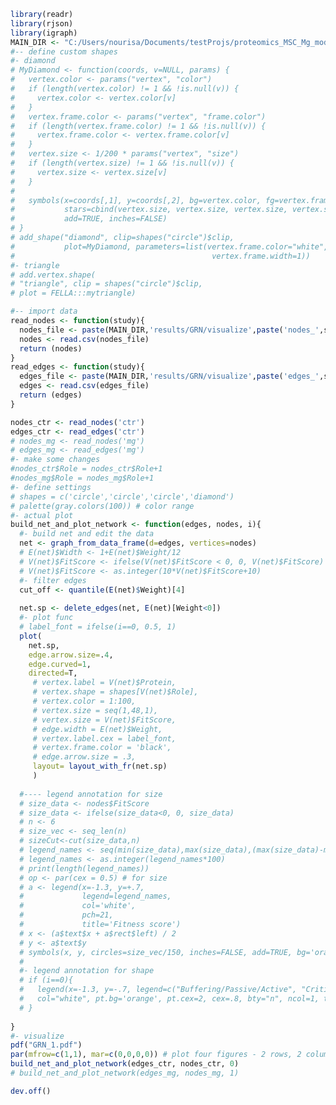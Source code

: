 ```{r}
library(readr)
library(rjson)
library(igraph)
MAIN_DIR <- "C:/Users/nourisa/Documents/testProjs/proteomics_MSC_Mg_model"
#-- define custom shapes 
#- diamond
# MyDiamond <- function(coords, v=NULL, params) {
#   vertex.color <- params("vertex", "color")
#   if (length(vertex.color) != 1 && !is.null(v)) {
#     vertex.color <- vertex.color[v]
#   }
#   vertex.frame.color <- params("vertex", "frame.color")
#   if (length(vertex.frame.color) != 1 && !is.null(v)) {
#     vertex.frame.color <- vertex.frame.color[v]
#   }
#   vertex.size <- 1/200 * params("vertex", "size")
#   if (length(vertex.size) != 1 && !is.null(v)) {
#     vertex.size <- vertex.size[v]
#   }
#   
#   symbols(x=coords[,1], y=coords[,2], bg=vertex.color, fg=vertex.frame.color,
#           stars=cbind(vertex.size, vertex.size, vertex.size, vertex.size),
#           add=TRUE, inches=FALSE)
# }
# add_shape("diamond", clip=shapes("circle")$clip,
#           plot=MyDiamond, parameters=list(vertex.frame.color="white",
#                                            vertex.frame.width=1))
#- triangle
# add.vertex.shape(
# "triangle", clip = shapes("circle")$clip,
# plot = FELLA:::mytriangle)

#-- import data
read_nodes <- function(study){
  nodes_file <- paste(MAIN_DIR,'results/GRN/visualize',paste('nodes_',study,'.csv', sep=''),sep="/")
  nodes <- read.csv(nodes_file)
  return (nodes)
}
read_edges <- function(study){
  edges_file <- paste(MAIN_DIR,'results/GRN/visualize',paste('edges_',study,'.csv', sep=''),sep="/")
  edges <- read.csv(edges_file)
  return (edges)
}

nodes_ctr <- read_nodes('ctr')
edges_ctr <- read_edges('ctr')
# nodes_mg <- read_nodes('mg')
# edges_mg <- read_edges('mg')
#- make some changes
#nodes_ctr$Role = nodes_ctr$Role+1
#nodes_mg$Role = nodes_mg$Role+1
#- define settings
# shapes = c('circle','circle','circle','diamond') 
# palette(gray.colors(100)) # color range
#- actual plot
build_net_and_plot_network <- function(edges, nodes, i){
  #- build net and edit the data
  net <- graph_from_data_frame(d=edges, vertices=nodes)
  # E(net)$Width <- 1+E(net)$Weight/12
  # V(net)$FitScore <- ifelse(V(net)$FitScore < 0, 0, V(net)$FitScore)
  # V(net)$FitScore <- as.integer(10*V(net)$FitScore+10)
  #- filter edges
  cut_off <- quantile(E(net)$Weight)[4]
  
  net.sp <- delete_edges(net, E(net)[Weight<0])
  #- plot func
  # label_font = ifelse(i==0, 0.5, 1)
  plot(
    net.sp,
    edge.arrow.size=.4, 
    edge.curved=1, 
    directed=T, 
     # vertex.label = V(net)$Protein, 
     # vertex.shape = shapes[V(net)$Role], 
     # vertex.color = 1:100,
     # vertex.size = seq(1,48,1),
     # vertex.size = V(net)$FitScore,
     # edge.width = E(net)$Weight,
     # vertex.label.cex = label_font,
     # vertex.frame.color = 'black',
     # edge.arrow.size = .3,
     layout= layout_with_fr(net.sp)
     )
  
  #---- legend annotation for size
  # size_data <- nodes$FitScore
  # size_data <- ifelse(size_data<0, 0, size_data)
  # n <- 6
  # size_vec <- seq_len(n)
  # sizeCut<-cut(size_data,n)
  # legend_names <- seq(min(size_data),max(size_data),(max(size_data)-min(size_data))/(n-1))
  # legend_names <- as.integer(legend_names*100)
  # print(length(legend_names))
  # op <- par(cex = 0.5) # for size
  # a <- legend(x=-1.3, y=+.7,
  #             legend=legend_names,
  #             col='white',
  #             pch=21, 
  #             title='Fitness score')
  # x <- (a$text$x + a$rect$left) / 2
  # y <- a$text$y
  # symbols(x, y, circles=size_vec/150, inches=FALSE, add=TRUE, bg='orange')
  # 
  #- legend annotation for shape
  # if (i==0){
  #   legend(x=-1.3, y=-.7, legend=c("Buffering/Passive/Active", "Critical"), pch=c(21,23),
  #   col="white", pt.bg='orange', pt.cex=2, cex=.8, bty="n", ncol=1, title='Protein role')
  # }
  
}
#- visualize
pdf("GRN_1.pdf")
par(mfrow=c(1,1), mar=c(0,0,0,0)) # plot four figures - 2 rows, 2 columns
build_net_and_plot_network(edges_ctr, nodes_ctr, 0)
# build_net_and_plot_network(edges_mg, nodes_mg, 1)

dev.off()

```



